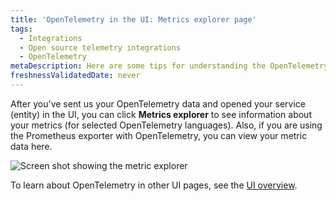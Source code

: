 ```yaml
---
title: 'OpenTelemetry in the UI: Metrics explorer page'
tags:
  - Integrations
  - Open source telemetry integrations
  - OpenTelemetry
metaDescription: Here are some tips for understanding the OpenTelemetry metrics explorer page in the New Relic UI.
freshnessValidatedDate: never
---
```



After you've sent us your OpenTelemetry data and opened your service (entity) in the UI, you can click **Metrics explorer** to see information about your metrics (for selected OpenTelemetry languages). Also, if you are using the Prometheus exporter with OpenTelemetry, you can view your metric data here.

<img
  title="Screen shot showing the metric explorer"
  alt="Screen shot showing the metric explorer"
  src={opentelemetryMetricExplorer}
/>

To learn about OpenTelemetry in other UI pages, see the [UI overview](/docs/more-integrations/open-source-telemetry-integrations/opentelemetry/view-your-data/opentelemetry-view-your-data).